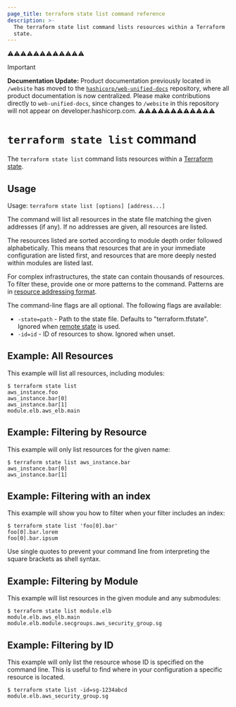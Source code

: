 ```yaml
---
page_title: terraform state list command reference
description: >-
  The terraform state list command lists resources within a Terraform
  state.
---
```


⚠️⚠️⚠️⚠️⚠️⚠️⚠️⚠️⚠️⚠️⚠️⚠️
> [!IMPORTANT]  
> **Documentation Update:** Product documentation previously located in `/website` has moved to the [`hashicorp/web-unified-docs`](https://github.com/hashicorp/web-unified-docs) repository, where all product documentation is now centralized. Please make contributions directly to `web-unified-docs`, since changes to `/website` in this repository will not appear on developer.hashicorp.com.
⚠️⚠️⚠️⚠️⚠️⚠️⚠️⚠️⚠️⚠️⚠️⚠️


# `terraform state list` command

The `terraform state list` command lists resources within a
[Terraform state](/terraform/language/state).

## Usage

Usage: `terraform state list [options] [address...]`

The command will list all resources in the state file matching the given
addresses (if any). If no addresses are given, all resources are listed.

The resources listed are sorted according to module depth order followed
alphabetically. This means that resources that are in your immediate
configuration are listed first, and resources that are more deeply nested
within modules are listed last.

For complex infrastructures, the state can contain thousands of resources.
To filter these, provide one or more patterns to the command. Patterns are
in [resource addressing format](/terraform/cli/state/resource-addressing).

The command-line flags are all optional. The following flags are available:

* `-state=path` - Path to the state file. Defaults to "terraform.tfstate".
  Ignored when [remote state](/terraform/language/state/remote) is used.
* `-id=id` - ID of resources to show. Ignored when unset.

## Example: All Resources

This example will list all resources, including modules:

```
$ terraform state list
aws_instance.foo
aws_instance.bar[0]
aws_instance.bar[1]
module.elb.aws_elb.main
```

## Example: Filtering by Resource

This example will only list resources for the given name:

```
$ terraform state list aws_instance.bar
aws_instance.bar[0]
aws_instance.bar[1]
```

## Example: Filtering with an index

This example will show you how to filter when your filter includes an index:

```
$ terraform state list 'foo[0].bar'
foo[0].bar.lorem
foo[0].bar.ipsum
```

Use single quotes to prevent your command line from interpreting the square brackets as shell syntax.

## Example: Filtering by Module

This example will list resources in the given module and any submodules:

```
$ terraform state list module.elb
module.elb.aws_elb.main
module.elb.module.secgroups.aws_security_group.sg
```

## Example: Filtering by ID

This example will only list the resource whose ID is specified on the
command line. This is useful to find where in your configuration a
specific resource is located.

```
$ terraform state list -id=sg-1234abcd
module.elb.aws_security_group.sg
```
